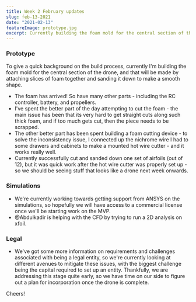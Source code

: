 ```yaml
---
title: Week 2 February updates
slug: feb-13-2021
date: "2021-02-13"
featureImage: prototype.jpg
excerpt: Currently building the foam mold for the central section of the drone, and that will be made by attaching slices of foam together and sanding it down to make a smooth shape.
---
```


### Prototype

To give a quick background on the build process, currently I'm building the foam mold for the central section of the drone, and that will be made by attaching slices of foam together and sanding it down to make a smooth shape.

- The foam has arrived! So have many other parts - including the RC controller, battery, and propellers.
- I've spent the better part of the day attempting to cut the foam - the main issue has been that its very hard to get straight cuts along such thick foam, and if too much gets cut, then the piece needs to be scrapped.
- The other better part has been spent building a foam cutting device - to solve the inconsistency issue, I connected up the nichrome wire I had to some drawers and cabinets to make a mounted hot wire cutter - and it works really well.
- Currently successfully cut and sanded down one set of airfoils (out of 12), but it was quick work after the hot wire cutter was properly set up - so we should be seeing stuff that looks like a drone next week onwards.

### Simulations

- We're currently working towards getting support from ANSYS on the simulations, so hopefully we will have access to a commercial license once we'll be starting work on the MVP.
- @Abdulkadir is helping with the CFD by trying to run a 2D analysis on xfoil.

### Legal

- We've got some more information on requirements and challenges associated with being a legal entity, so we're currently looking at different avenues to mitigate these issues, with the biggest challenge being the capital required to set up an entity. Thankfully, we are addressing this stage quite early, so we have time on our side to figure out a plan for incorporation once the drone is complete.

Cheers!
